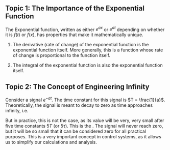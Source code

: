 ::: {#topic1}
## Topic 1: The Importance of the Exponential Function

The Exponential function, written as either $e^{ax}$ or $e^{at}$ depending on whether it is $f(t)$ or $f(x)$, has properties that make it mathematically unique.

1.  The derivative (rate of change) of the exponential function is the exponential function itself. More generally, this is a function whose rate of change is proportional to the function itself.

    ::: {#exp-derivative}
    ```{=latex}
    \begin{equation} 
    \label{eq:exp-derivative}     
    \dv{e^{ax}}{x} = a e^{ax} 
    \end{equation}
    ```
    :::

2.  The integral of the exponential function is also the exponential function itself.

    ::: {#exp-integral}
    ```{=latex}
    \begin{equation} 
    \label{eq:exp-integral}     
    \int e^{ax} \dd{x} = \frac{1}{a} e^{ax} 
    \end{equation}
    ```
    :::
:::

:::: {#topic2}
## Topic 2: The Concept of Engineering Infinity

Consider a signal $e^{-at}$. The time constant for this signal is $T = \frac{1}{a}$. Theoretically, the signal is meant to decay to zero as time approaches infinity, i.e.

::: {#engineering-infinity}
```{=latex}
\begin{equation} 
\label{eq:eng-infinity}     
\lim_{t \to \infty} e^{-at} = 0  
\end{equation}
```
:::

But in practice, this is not the case, as its value will be very, very small after five time constants $5T$ (or $5\tau$). This is the \textcolor{red}{\textbf{\textit{Concept of Engineering Infinity}}}. The signal will never reach zero, but it will be so small that it can be considered zero for all practical purposes. This is a very important concept in control systems, as it allows us to simplify our calculations and analysis.
::::